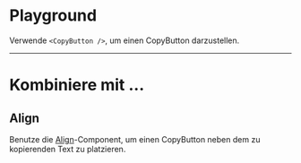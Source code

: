 # Playground

Verwende `<CopyButton />`, um einen CopyButton darzustellen.

<LiveCodeEditor />

---

# Kombiniere mit ...

## Align

Benutze die [Align](/03-components/structure/align)-Component, um einen
CopyButton neben dem zu kopierenden Text zu platzieren.

<LiveCodeEditor example="align" editorCollapsed />
